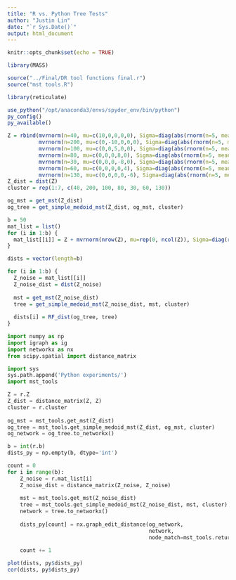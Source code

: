 ```yaml
---
title: "R vs. Python Tree Tests"
author: "Justin Lin"
date: "`r Sys.Date()`"
output: html_document
---
```


```r
knitr::opts_chunk$set(echo = TRUE)

library(MASS)

source("../Final/DR tool functions final.r")
source("mst tools.R")
```

```r
library(reticulate)

use_python("/opt/anaconda3/envs/spyder_env/bin/python")
py_config()
py_available()
```

```r
Z = rbind(mvrnorm(n=40, mu=c(10,0,0,0,0), Sigma=diag(abs(rnorm(n=5, mean=0, sd=5)))),
          mvrnorm(n=200, mu=c(0,-10,0,0,0), Sigma=diag(abs(rnorm(n=5, mean=0, sd=5)))),
          mvrnorm(n=100, mu=c(0,0,5,0,0), Sigma=diag(abs(rnorm(n=5, mean=0, sd=5)))),
          mvrnorm(n=80, mu=c(0,0,0,8,0), Sigma=diag(abs(rnorm(n=5, mean=0, sd=5)))),
          mvrnorm(n=30, mu=c(0,0,0,-8,0), Sigma=diag(abs(rnorm(n=5, mean=0, sd=5)))),
          mvrnorm(n=60, mu=c(0,0,0,0,4), Sigma=diag(abs(rnorm(n=5, mean=0, sd=5)))),
          mvrnorm(n=130, mu=c(0,0,0,0,-6), Sigma=diag(abs(rnorm(n=5, mean=0, sd=5)))))
Z_dist = dist(Z)
cluster = rep(1:7, c(40, 200, 100, 80, 30, 60, 130))

og_mst = get_mst(Z_dist)
og_tree = get_simple_medoid_mst(Z_dist, og_mst, cluster)
```

```r
b = 50
mat_list = list()
for (i in 1:b) {
  mat_list[[i]] = Z + mvrnorm(nrow(Z), mu=rep(0, ncol(Z)), Sigma=diag(rep(2, ncol(Z))))
}
```

```r
dists = vector(length=b)

for (i in 1:b) {
  Z_noise = mat_list[[i]]
  Z_noise_dist = dist(Z_noise)
  
  mst = get_mst(Z_noise_dist)
  tree = get_simple_medoid_mst(Z_noise_dist, mst, cluster)
  
  dists[i] = RF_dist(og_tree, tree)
}
```

```python
import numpy as np
import igraph as ig
import networkx as nx
from scipy.spatial import distance_matrix

import sys
sys.path.append('Python experiments/')
import mst_tools

Z = r.Z
Z_dist = distance_matrix(Z, Z)
cluster = r.cluster
                          
og_mst = mst_tools.get_mst(Z_dist)
og_tree = mst_tools.get_simple_medoid_mst(Z_dist, og_mst, cluster)
og_network = og_tree.to_networkx()

b = int(r.b)
dists_py = np.empty(b, dtype='int')

count = 0
for i in range(b):
    Z_noise = r.mat_list[i]
    Z_noise_dist = distance_matrix(Z_noise, Z_noise)
    
    mst = mst_tools.get_mst(Z_noise_dist)
    tree = mst_tools.get_simple_medoid_mst(Z_noise_dist, mst, cluster)
    network = tree.to_networkx()
    
    dists_py[count] = nx.graph_edit_distance(og_network,
                                             network, 
                                             node_match=mst_tools.return_eq)
    
    count += 1
```

```r
plot(dists, py$dists_py)
cor(dists, py$dists_py)
```